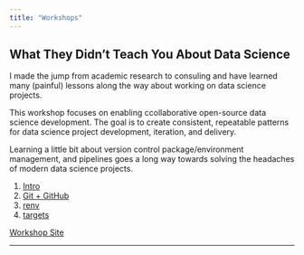 ```yaml
---
title: "Workshops"
---
```


## What They Didn't Teach You About Data Science

I made the jump from academic research to consuling and have learned many (painful) lessons along the way about working on data science projects.

This workshop focuses on enabling ccollaborative open-source data science development. The goal is to create consistent, repeatable patterns for data science project development, iteration, and delivery.

Learning a little bit about version control package/environment management, and pipelines goes a long way towards solving the headaches of modern data science projects.

1. [Intro](https://phenrickson.github.io/getting-started/materials/00-intro.html) 
1. [Git + GitHub](https://phenrickson.github.io/getting-started/materials/01-git.html)
1. [renv](https://phenrickson.github.io/getting-started/materials/02-renv.html)
1. [targets](https://phenrickson.github.io/getting-started/materials/03-targets.html)

[Workshop Site](https://phenrickson.github.io/getting-started/)

---